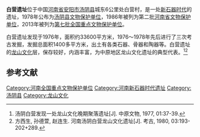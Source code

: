 {{文物保护单位
| 级别 = 全国
| 名称 = 白营遗址
| 图片 = 
| 所在 = [[河南省|河南省]][[汤阴县|汤阴县]]
| 分类 = 古遗址
| 时代 = 新石器时代
| 编号 = 7-0274-1-274
| 登录 = 2013年3月5日
}}
'''白营遗址'''位于中国[[河南省|河南省]][[安阳市|安阳市]][[汤阴县|汤阴县]]城东6公里处白营村，是一处[[新石器时代|新石器时代]]的遗址，1978年公布为[[汤阴县文物保护单位|汤阴县文物保护单位]]，1986年被列为第二批[[河南省文物保护单位|河南省文物保护单位]]，2013年被列为[[第七批全国重点文物保护单位|第七批全国重点文物保护单位]]。

白营遗址发现于1976年，面积约33600平方米，1976～1978年先后进行了三次考古发掘，发掘总面积1400多平方米，出土有各类石器、骨器和陶器等。白营遗址的[[龙山文化|龙山文化]]层，保存较好，内涵丰富，为中原地区龙山文化遗址的典型代表。<ref>汤阴白营发现一处龙山文化晚期聚落遗址[J]. 中原文物, 1977, 01:37-39.</ref><ref>方西生, 孙德萱, 赵连生. 河南汤阴白营龙山文化遗址[J]. 考古, 1980, 03:193-202+289.</ref>

==参考文献==
{{reflist}}

{{河南全国重点文物保护单位}}

{{DEFAULTSORT:B}}
[[Category:河南全国重点文物保护单位|Category:河南全国重点文物保护单位]]
[[Category:河南新石器时代遗址|Category:河南新石器时代遗址]]
[[Category:汤阴县|Category:汤阴县]]
[[Category:龙山文化|Category:龙山文化]]